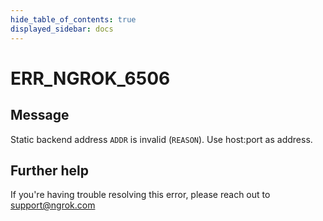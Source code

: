 ```yaml
---
hide_table_of_contents: true
displayed_sidebar: docs
---
```



# ERR_NGROK_6506

## Message

Static backend address `ADDR` is invalid (`REASON`). Use host:port as address.

<ErrorDetails error="err_ngrok_6506" />

## Further help

If you're having trouble resolving this error, please reach out to [support@ngrok.com](mailto:support@ngrok.com?subject=Help%20with%20ERR_NGROK_6506)
